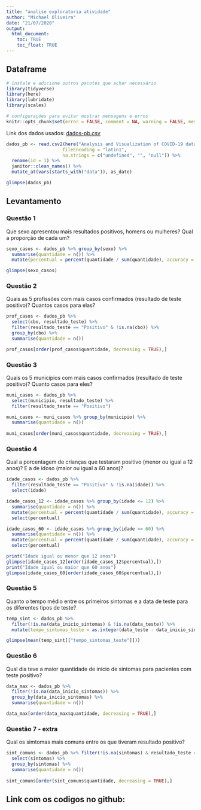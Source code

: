 ```yaml
---
title: "analise exploratoria atividade"
author: "Michael Oliveira"
date: "21/07/2020"
output: 
  html_document:
    toc: TRUE
    toc_float: TRUE
---
```


## Dataframe

```r
# instale e adicione outros pacotes que achar necessário
library(tidyverse)
library(here)
library(lubridate)
library(scales)

# configurações para evitar mostrar mensagens e erros
knitr::opts_chunk$set(error = FALSE, comment = NA, warning = FALSE, message = FALSE)
```

Link dos dados usados: [dados-pb.csv](https://analise-de-dados-ufpb.github.io/vis-covid/data/dados-pb.csv.gz)
```r
dados_pb <- read.csv2(here("Analysis and Visualization of COVID-19 data with R/data", "dados-pb.csv"), stringsAsFactors = TRUE, 
                     fileEncoding = "latin1",
                     na.strings = c("undefined", "", "null")) %>%
  rename(id = 1) %>%
  janitor::clean_names() %>%
  mutate_at(vars(starts_with("data")), as_date)

glimpse(dados_pb)
```

##    Levantamento 

###   Questão 1

Que sexo apresentou mais resultados positivos, homens ou mulheres? Qual a proporção de cada um?

```r
sexo_casos <- dados_pb %>% group_by(sexo) %>%
  summarise(quantidade = n()) %>% 
  mutate(percentual = percent(quantidade / sum(quantidade), accuracy = 1))

glimpse(sexo_casos)
```

###   Questão 2

Quais as 5 profissões com mais casos confirmados (resultado de teste positivo)? Quantos casos para elas?

```r
prof_casos <- dados_pb %>%
  select(cbo, resultado_teste) %>%
  filter(resultado_teste == "Positivo" & !is.na(cbo)) %>% 
  group_by(cbo) %>%
  summarise(quantidade = n())

prof_casos[order(prof_casos$quantidade, decreasing = TRUE),]
```

###   Questão 3

Quais os 5 municípios com mais casos confirmados (resultado de teste positivo)? Quanto casos para eles?

```r
muni_casos <- dados_pb %>%
  select(municipio, resultado_teste) %>%
  filter(resultado_teste == "Positivo")

muni_casos <- muni_casos %>% group_by(municipio) %>%
  summarise(quantidade = n())
  
muni_casos[order(muni_casos$quantidade, decreasing = TRUE),]
```

###   Questão 4

Qual a porcentagem de crianças que testaram positivo (menor ou igual a 12 anos)? E a de idoso (maior ou igual a 60 anos)?

```r
idade_casos <- dados_pb %>% 
  filter(resultado_teste == "Positivo" & !is.na(idade)) %>%
  select(idade) 

idade_casos_12 <- idade_casos %>% group_by(idade <= 12) %>%
  summarise(quantidade = n()) %>% 
  mutate(percentual = percent(quantidade / sum(quantidade), accuracy = 1)) %>%
  select(percentual)

idade_casos_60 <- idade_casos %>% group_by(idade >= 60) %>%
  summarise(quantidade = n()) %>% 
  mutate(percentual = percent(quantidade / sum(quantidade), accuracy = 1)) %>%
  select(percentual)

print("Idade igual ou menor que 12 anos")
glimpse(idade_casos_12[order(idade_casos_12$percentual),])
print("Idade igual ou maior que 60 anos")
glimpse(idade_casos_60[order(idade_casos_60$percentual),])
```

###   Questão 5

Quanto o tempo médio entre os primeiros sintomas e a data de teste para os diferentes tipos de teste?
  
```r
temp_sint <- dados_pb %>%
  filter(!is.na(data_inicio_sintomas) & !is.na(data_teste)) %>%
  mutate(tempo_sintomas_teste = as.integer(data_teste - data_inicio_sintomas))

glimpse(mean(temp_sint[["tempo_sintomas_teste"]]))
```

###   Questão 6

Qual dia teve a maior quantidade de início de sintomas para pacientes com teste positivo?

```r
data_max <- dados_pb %>% 
  filter(!is.na(data_inicio_sintomas)) %>%
  group_by(data_inicio_sintomas) %>%
  summarise(quantidade = n())

data_max[order(data_max$quantidade, decreasing = TRUE),]
```
  
###   Questão 7 - extra

Qual os simtomas mais comuns entre os que tiveram resultado positivo? 

```r
sint_comuns <- dados_pb %>% filter(!is.na(sintomas) & resultado_teste == "Positivo") %>%
  select(sintomas) %>%
  group_by(sintomas) %>%
  summarise(quantidade = n())
  
sint_comuns[order(sint_comuns$quantidade, decreasing = TRUE),]
```

## Link com os codigos no github:


